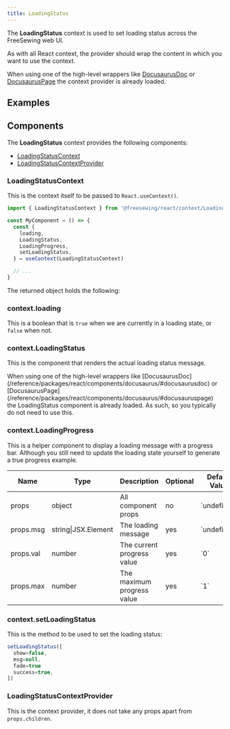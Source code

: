 ```yaml
---
title: LoadingStatus
---
```



<DocusaurusDoc>

The **LoadingStatus** context is used to set loading status across the FreeSewing web UI.

<Popout type="tip">
As with all React context, the provider should wrap the content in which you
want to use the context.

When using one of the high-level wrappers like
[DocusaurusDoc](/reference/packages/react/components/docusaurus/#docusaurusdoc)
or
[DocusaurusPage](/reference/packages/react/components/docusaurus/#docusauruspage)
the context provider is already loaded.
</Popout>

## Examples

<LoadingExamples />

## Components

The **LoadingStatus** context provides the following components:

- [LoadingStatusContext](#loadingstatuscontext)
- [LoadingStatusContextProvider](#loadingstatuscontextprovider)

### LoadingStatusContext

This is the context itself to be passed to `React.useContext()`.

```js
import { LoadingStatusContext } from '@freesewing/react/context/LoadingStatus'

const MyComponent = () => {
  const {
    loading,
    LoadingStatus,
    LoadingProgress,
    setLoadingStatus,
  } = useContext(LoadingStatusContext)

  // ...
}
```

The returned object holds the following:

### context.loading

This is a boolean that is `true` when we are currently in a loading state, or `false` when not.

### context.LoadingStatus

This is the component that renders the actual loading status message.

<Popout type="tip">
When using one of the high-level wrappers like
[DocusaurusDoc](/reference/packages/react/components/docusaurus/#docusaurusdoc)
or
[DocusaurusPage](/reference/packages/react/components/docusaurus/#docusauruspage)
the LoadingStatus component is already loaded.
As such, so you typically do not need to use this.
</Popout>

### context.LoadingProgress

This is a helper component to display a loading message with a progress bar.
Although you still need to update the loading state yourself to generate a true progress example.

<Tabs tabs="Props, Examples">
<Tab>
  <table>
    <thead>
      <tr>
        <th>Name</th>
        <th>Type</th>
        <th>Description</th>
        <th>Optional</th>
        <th>Default Value</th>
      </tr>
    </thead>
    <tbody>
      <tr>
        <td>props</td>
        <td>object</td>
        <td>All component props</td>
        <td>no</td>
        <td>`undefined`</td>
      </tr>
      <tr>
        <td>props.msg</td>
        <td>string|JSX.Element</td>
        <td>The loading message</td>
        <td>yes</td>
        <td>`undefined`</td>
      </tr>
      <tr>
        <td>props.val</td>
        <td>number</td>
        <td>The current progress value</td>
        <td>yes</td>
        <td>`0`</td>
      </tr>
      <tr>
        <td>props.max</td>
        <td>number</td>
        <td>The maximum progress value</td>
        <td>yes</td>
        <td>`1`</td>
      </tr>
    </tbody>
  </table>
</Tab>
<Tab>
  <LoadingExamples />
</Tab>
</Tabs>

### context.setLoadingStatus

This is the method to be used to set the loading status:
```js
setLoadingStatus([
  show=false,
  msg=null,
  fade=true
  success=true,
])
```
### LoadingStatusContextProvider

This is the context provider, it does not take any props apart from `props.children`.

</DocusaurusDoc>
